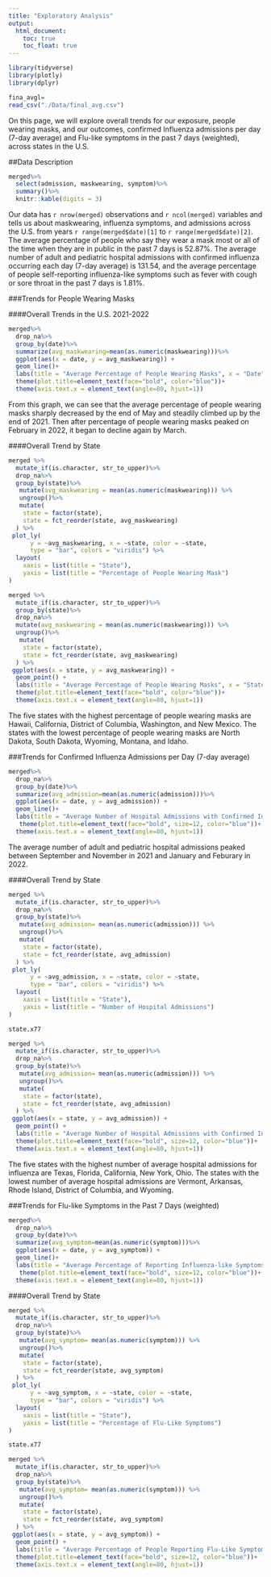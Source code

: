```yaml
---
title: "Exploratory Analysis"
output: 
  html_document:
    toc: true                
    toc_float: true        
---
```


```r
library(tidyverse)
library(plotly)
library(dplyr)
```


```r
fina_avgl=
read_csv("./Data/final_avg.csv") 
```

On this page, we will explore overall trends for our exposure, people wearing masks, and our outcomes, confirmed Influenza admissions per day (7-day average) and Flu-like symptoms in the past 7 days (weighted), across states in the U.S.

##Data Description
```r
merged%>%
  select(admission, maskwearing, symptom)%>%
  summary()%>%
  knitr::kable(digits = 3)

```
Our data has `r nrow(merged)` observations and `r ncol(merged)` variables and tells us about maskwearing, influenza symptoms, and admissions across the U.S. from years `r range(merged$date)[1]` to `r range(merged$date)[2]`. The average percentage of people who say they wear a mask most or all of the time when they are in public in the past 7 days is 52.87%. The average number of adult and pediatric hospital admissions with confirmed influenza occurring each day (7-day average) is 131.54, and the average percentage of people self-reporting influenza-like symptoms such as fever with cough or sore throat in the past 7 days is 1.81%. 

###Trends for People Wearing Masks

####Overall Trends in the U.S. 2021-2022
```r
merged%>%
  drop_na%>%
  group_by(date)%>%
  summarize(avg_maskwearing=mean(as.numeric(maskwearing)))%>%
  ggplot(aes(x = date, y = avg_maskwearing)) +
  geom_line()+
  labs(title = "Average Percentage of People Wearing Masks", x = "Date", y = "Percentage of People Wearing Masks")+
  theme(plot.title=element_text(face="bold", color="blue"))+
  theme(axis.text.x = element_text(angle=80, hjust=1))
```
From this graph, we can see that the average percentage of people wearing masks sharply decreased by the end of May and steadily climbed up by the end of 2021. Then after percentage of people wearing masks peaked on February in 2022, it began to decline again by March.

####Overall Trend by State
```r
merged %>% 
  mutate_if(is.character, str_to_upper)%>%
  drop_na%>%
  group_by(state)%>%
   mutate(avg_maskwearing = mean(as.numeric(maskwearing))) %>% 
   ungroup()%>%
   mutate(
    state = factor(state),
    state = fct_reorder(state, avg_maskwearing)
  ) %>% 
 plot_ly(
      y = ~avg_maskwearing, x = ~state, color = ~state,
      type = "bar", colors = "viridis") %>% 
  layout(
    xaxis = list(title = "State"),
    yaxis = list(title = "Percentage of People Wearing Mask")
)

merged %>% 
  mutate_if(is.character, str_to_upper)%>%
  group_by(state)%>%
  drop_na%>%
  mutate(avg_maskwearing = mean(as.numeric(maskwearing))) %>% 
  ungroup()%>%
   mutate(
    state = factor(state),
    state = fct_reorder(state, avg_maskwearing)
  ) %>% 
 ggplot(aes(x = state, y = avg_maskwearing)) +
  geom_point() +
  labs(title = "Average Percentage of People Wearing Masks", x = "State", y = "Percentage of People Wearing Masks")+
  theme(plot.title=element_text(face="bold", color="blue"))+
  theme(axis.text.x = element_text(angle=80, hjust=1))
```
The five states with the highest percentage of people wearing masks are Hawaii, California, District of Columbia, Washington, and New Mexico. The states with the lowest percentage of people wearing masks are North Dakota, South Dakota, Wyoming, Montana, and Idaho.



###Trends for Confirmed Influenza Admissions per Day (7-day average)
```r
merged%>%
  drop_na%>%
  group_by(date)%>%
  summarize(avg_admission=mean(as.numeric(admission)))%>%
  ggplot(aes(x = date, y = avg_admission)) +
  geom_line()+
  labs(title = "Average Number of Hospital Admissions with Confirmed Influenza", x = "Date", y = "Number of Hospital Admissions")+
   theme(plot.title=element_text(face="bold", size=12, color="blue"))+
  theme(axis.text.x = element_text(angle=80, hjust=1))

```

The average number of adult and pediatric hospital admissions peaked between September and November in 2021 and January and Feburary in 2022.

####Overall Trend by State
```r
merged %>% 
  mutate_if(is.character, str_to_upper)%>%
  drop_na%>%
  group_by(state)%>%
   mutate(avg_admission= mean(as.numeric(admission))) %>% 
   ungroup()%>%
   mutate(
    state = factor(state),
    state = fct_reorder(state, avg_admission)
  ) %>% 
 plot_ly(
      y = ~avg_admission, x = ~state, color = ~state,
      type = "bar", colors = "viridis") %>% 
  layout(
    xaxis = list(title = "State"),
    yaxis = list(title = "Number of Hospital Admissions")
)

state.x77

merged %>% 
  mutate_if(is.character, str_to_upper)%>%
  drop_na%>%
  group_by(state)%>%
   mutate(avg_admission= mean(as.numeric(admission))) %>% 
   ungroup()%>%
   mutate(
    state = factor(state),
    state = fct_reorder(state, avg_admission)
  ) %>% 
 ggplot(aes(x = state, y = avg_admission)) +
  geom_point() +
  labs(title = "Average Number of Hospital Admissions with Confirmed Influenza", x = "date", y = "Number of Hospital Admissions")+
  theme(plot.title=element_text(face="bold", size=12, color="blue"))+
  theme(axis.text.x = element_text(angle=80, hjust=1))
```
The five states with the highest number of average hospital admissions for influenza are Texas, Florida, California, New York, Ohio. The states with the lowest number of average hospital admissions are Vermont, Arkansas, Rhode Island, District of Columbia, and Wyoming.



###Trends for Flu-like Symptoms in the Past 7 Days (weighted)
```r
merged%>%
  drop_na%>%
  group_by(date)%>%
  summarize(avg_symptom=mean(as.numeric(symptom)))%>%
  ggplot(aes(x = date, y = avg_symptom)) +
  geom_line()+
  labs(title = "Average Percentage of Reporting Influenza-like Symptoms", x = "Date", y = "Percentage of Influenza-like Symptoms")+
   theme(plot.title=element_text(face="bold", size=12, color="blue"))+
  theme(axis.text.x = element_text(angle=80, hjust=1))
```

####Overall Trend by State
```r
merged %>% 
  mutate_if(is.character, str_to_upper)%>%
  drop_na%>%
  group_by(state)%>%
   mutate(avg_symptom= mean(as.numeric(symptom))) %>% 
   ungroup()%>%
   mutate(
    state = factor(state),
    state = fct_reorder(state, avg_symptom)
  ) %>% 
 plot_ly(
      y = ~avg_symptom, x = ~state, color = ~state,
      type = "bar", colors = "viridis") %>% 
  layout(
    xaxis = list(title = "State"),
    yaxis = list(title = "Percentage of Flu-Like Symptoms")
)

state.x77

merged %>% 
  mutate_if(is.character, str_to_upper)%>%
  drop_na%>%
  group_by(state)%>%
   mutate(avg_symptom= mean(as.numeric(symptom))) %>% 
   ungroup()%>%
   mutate(
    state = factor(state),
    state = fct_reorder(state, avg_symptom)
  ) %>% 
 ggplot(aes(x = state, y = avg_symptom)) +
  geom_point() +
  labs(title = "Average Percentage of People Reporting Flu-Like Symptoms", x = "date", y = "Percentage of Flu-Like Symptoms")+
  theme(plot.title=element_text(face="bold", size=12, color="blue"))+
  theme(axis.text.x = element_text(angle=80, hjust=1))
```





